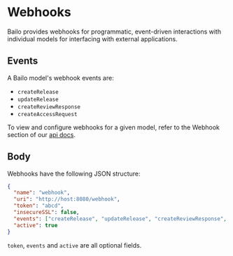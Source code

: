 
# Webhooks

Bailo provides webhooks for programmatic, event-driven interactions with individual models for interfacing with external
applications.

## Events

A Bailo model's webhook events are:

- `createRelease`
- `updateRelease`
- `createReviewResponse`
- `createAccessRequest`

To view and configure webhooks for a given model, refer to the Webhook section of our [api docs](./open-api).

## Body

Webhooks have the following JSON structure:

```json
{
  "name": "webhook",
  "uri": "http://host:8080/webhook",
  "token": "abcd",
  "insecureSSL": false,
  "events": ["createRelease", "updateRelease", "createReviewResponse", "createAccessRequest"],
  "active": true
}
```

`token`, `events` and `active` are all optional fields.

